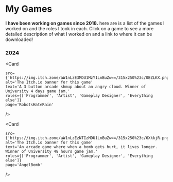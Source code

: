 

# My Games

**I have been working on games since 2018.** here are is a list of the games I worked on and the roles I took in each. Click on a game to see a more detailed description of what I worked on and a link to where it can be downloaded!


### 2024

<Card 

    src={'https://img.itch.zone/aW1nLzE3MDU1MzY1LnBuZw==/315x250%23c/0BZLKX.png'}
    alt='The Itch.io banner for this game'
    text='A 3 button arcade shmup about an angry cloud. Winner of University 4 days game jam.'
    roles={['Programmer', 'Artist', 'Gameplay Designer', 'Everything else']}
    page='RobotsHateRain'
/>

<Card 

    src={'https://img.itch.zone/aW1nLzEzNTIzMDU1LnBuZw==/315x250%23c/6XkkjR.png'}
    alt='The Itch.io banner for this game'
    text='An arcade game where when a bomb gets hurt, it lives longer. Winner of University 48 hours game jam.'
    roles={['Programmer', 'Artist', 'Gameplay Designer', 'Everything else']}
    page='AngelBomb'
/>
